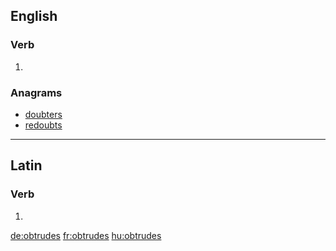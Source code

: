 ==English==

===Verb===
{{head|en|verb form}}

# {{en-third-person singular of|obtrude}}

===Anagrams===
* [[doubters#English|doubters]]
* [[redoubts#English|redoubts]]

----

==Latin==

===Verb===
{{la-verb-form|obtrūdēs}}

# {{inflection of|obtrūdō||2|s|fut|act|ind|lang=la}}

[[de:obtrudes]]
[[fr:obtrudes]]
[[hu:obtrudes]]